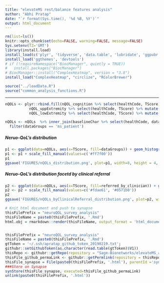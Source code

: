 ```yaml
---
title: "elevateMS rest/balance features analysis"
author: "Abhi Pratap"
date: "`r format(Sys.time(), '%d %B, %Y')`"
output: html_document
---
```




```r
rm(list=ls())
knitr::opts_chunk$set(echo=FALSE, warning=FALSE, message=FALSE)
Sys.setenv(TZ='GMT')
library(install.load)
install_load(c('plyr', 'tidyverse', 'data.table', 'lubridate', 'ggpubr', 'synapser'))
install_load('ggthemes', 'devtools')
# if (!requireNamespace("BiocManager", quietly = TRUE))
#   install.packages("BiocManager")
# BiocManager::install("ComplexHeatmap", version = "3.8")
install_load("ComplexHeatmap", "circlize", "RColorBrewer")

source("../loadData.R")
source("common_analysis_functions.R")
```

-----


```r
nQOLs <- plyr::rbind.fill(nQOL_cognition %>% select(healthCode, TScore) %>% mutate(survey = 'nQOL Cognition'),
           nQOL_uppExtremity %>% select(healthCode, TScore) %>% mutate(survey = 'nQOL Upper Extremity'),
           nQOL_lowExtremity %>% select(healthCode, TScore) %>% mutate(survey = 'nQOL Lower Extremity'))

nQOLs <- nQOLs  %>% inner_join(baselineChar %>% select(healthCode, dataGroups, referred_by_clinician)) %>%
  filter(dataGroups == 'ms_patient')
```
  

##### Neruo-QoL's distribution

```r
p1 <- ggplot(data=nQOLs, aes(x=TScore, fill=dataGroups)) + geom_histogram() + theme_bw() + facet_grid( . ~ survey)
p1 <- p1 + scale_fill_manual(values=c('#ff7f00'))
p1
ggsave('FIGURES/nQOLs_distribution.png', plot=p1, width=8, height = 4, units="in", dpi = 150)
```


##### Neruo-QoL's distribution facetd by clinical referral


```r
p2 <- ggplot(data=nQOLs, aes(x=TScore, fill=referred_by_clinician)) + geom_histogram(position="dodge") + theme_bw() + facet_grid( . ~ survey)
p2 <- p2 + scale_fill_manual(values=c('#fdae61', '#0571b0'))
p2
ggsave('FIGURES/nQOLs_byClinicalReferral_distribution.png', plot=p2, width=8, height = 4, units="in", dpi = 150)

```




```r
# Knit html document and push to synapse
thisFilePrefix = "neuroQOL_survey_analysis"
thisFileName = paste0(thisFilePrefix, '.Rmd')
html.obj = rmarkdown::render(thisFileName, output_format = 'html_document')


thisFilePrefix = "neuroQOL_survey_analysis"
thisFileName = paste0(thisFilePrefix, '.Rmd')
gtToken = '~/.ssh/apratap_github_token_20190219.txt';
githubr::setGithubToken(as.character(read.table(gtToken)$V1))
thisRepo <- githubr::getRepo(repository = "Sage-Bionetworks/elevateMS_analysis", ref="branch", refName='master')
thisFile_github_permaLink <- githubr::getPermlink(repository = thisRepo, repositoryPath=paste0('analysis/Analytical_Paper_2/',thisFileName))
thisFile_synapse = File(paste0(thisFilePrefix, '.html'), parentId ='syn11315047')
###Store on Synapse
synStore(thisFile_synapse, executed=thisFile_github_permaLink)
unlink(paste0(thisFilePrefix, '.html'))
```
